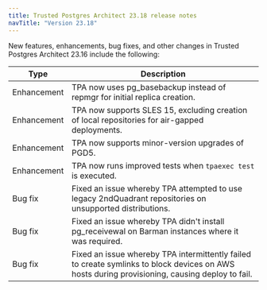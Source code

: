 ```yaml
---
title: Trusted Postgres Architect 23.18 release notes 
navTitle: "Version 23.18"
---
```



New features, enhancements, bug fixes, and other changes in Trusted Postgres Architect 23.16 include the following:

| Type | Description |
| ---- |------------ |
| Enhancement | TPA now uses pg_basebackup instead of repmgr for initial replica creation. |
| Enhancement | TPA now supports SLES 15, excluding creation of local repositories for air-gapped deployments. |
| Enhancement | TPA now supports minor-version upgrades of PGD5. |
| Enhancement | TPA now runs improved tests when `tpaexec test` is executed. |
| Bug fix | Fixed an issue whereby TPA attempted to use legacy 2ndQuadrant repositories on unsupported distributions. |
| Bug fix | Fixed an issue whereby TPA didn't install pg_receivewal on Barman instances where it was required. |
| Bug fix | Fixed an issue whereby TPA intermittently failed to create symlinks to block devices on AWS hosts during provisioning, causing deploy to fail. |
